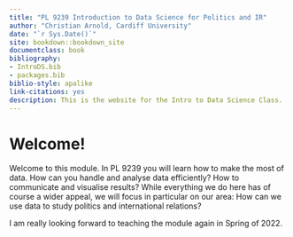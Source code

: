 ```yaml
--- 
title: "PL 9239 Introduction to Data Science for Politics and IR"
author: "Christian Arnold, Cardiff University"
date: "`r Sys.Date()`"
site: bookdown::bookdown_site
documentclass: book
bibliography:
- IntroDS.bib
- packages.bib
biblio-style: apalike
link-citations: yes
description: This is the website for the Intro to Data Science Class.
---
```





# Welcome! {-}
Welcome to this module. In PL 9239 you will learn how to make the most of data. How can you handle and analyse data efficiently? How to communicate and visualise results? While everything we do here has of course a wider appeal, we will focus in particular on our area: How can we use data to study politics and international relations?

I am really looking forward to teaching the module again in Spring of 2022.


<!-- ## Data to Answer Your Questions {-} -->
<!-- <!-- Why are we doing this? --> 

<!-- Today, data are everywhere. Data are not only collected for scientific studies. Governments, companies and non-profit organisations are amassing and increasingly sharing data at an unprecedented level.  -->

<!-- Data on their own can actually be a bit boring. Few people might enjoy to just browse numbers. Everything changes, however, if we can use data to answer a question we are interested in. This is why we we will build the module around three scenarios. -->

<!-- #### Scenario 1: The Data Report {-} -->
<!-- Whatever you actually want to do with data, the first step is always getting a good oversight over the data itself. You will have to open the data and describe its most characteristic features. Often, you want to communicate these results to other colleagues in a data report. And all of your work with the data is ideally documented in a transparent way so that others---or even your future self---can easily understand what you were doing. This first scenario might actually be quite typical for your first years at work.  -->

<!-- #### Scenario 2: Knowing It All By Knowing A Few {-} -->
<!-- For the second scenario, imagine you are working for an NGO that helps implement voting observation missions in fragile democracies. Even though you are partnering up with local civil society organisations, you cannot send election observers too all polling stations during a mission. Luckily, this is not strictly necessary: As long as you properly randomise the polling stations you want to observe, you can infer the real, countrywide numbers on the basis of just a few hundred few hundred observations. In this class, we will learn why this is working and how you can do inference yourself.  -->

<!-- #### Scenario 3: Did the New Policy Have an Effect? {-} -->
<!-- Finally, take another example: A new law introduced mandatory environmental protection for farm land. A year later, biologists measure that harmful substances in ground water are down by 20%. Was this the effect of the policy? Or was it maybe just a particularly rainy year that washed all pollutants away? Together we will learn how we can find answers by asking our data the right kind of questions. -->


<!-- The module is particularly relevant if you are planning to undertake a dissertation, since it will help you find the right data and how to work with it. Data literacy is not only a really useful skill to have as a [modern citizen](https://datajusticelab.org/), it is also really valuable when you are looking for a job. -->





<!-- ## Your Weekly Data Workout{-} -->
<!-- <!-- How to use this material? --> 
<!-- In this module, we will expose you to core concepts _prior_ to the actual class. This frees up large chunks of time during the class that we can spend on activities where you typically need the most help, such as application of basic material and engaging in deeper discussions and creative work with it. A year ago, all this would have been quite revolutionary. But now, 12 months into the pandemic, all of this feels actually quite intuitive. Let me introduce all of our activities one by one. -->


<!-- ### 1 Work Through This Homepage {-} -->

<!-- Your first port of call in every week will be the respective chapter in this module homepage. This site is a mixture between a website and a teaching book. It will walk you through the content of each week and you can find the most important content explained here. The website allows you to take your own pace and revisit the parts that you find most challenging as many times as you want and at the pace that you feel comfortable with. -->

<!-- The respective content of the week will be uploaded on Monday morning, latest. I expect that you work through that home page on your own over the course of the week. In case you have questions, please reach out to me via [email](mailto:arnoldc6@cardiff.ac.uk) or book time in the [office hour](https://tinyurl.com/yayvd5no). We will also use the module cafe every second week for answering any of your questions. -->



<!-- ### 2 Apply Your Knowledge in Our Workshops {-} -->

<!-- While the homepage is focusing on knowledge acquisition, our workshops on Tuesdays between 12:00 and 2:00 o'clock will focus on skills development. Learning how to do data analysis requires practice. And practice means failing a lot and learning from the own mistakes. The workshops on Tuesdays are meant to serve as a place where we can jointly explore how to properly manage, analyse and visualise data. -->

<!-- The workshops will always cover the content of the past week, e.g. in the workshop in week 2 we will be covering the content of the homepage from week 1. Please make sure that you come prepared. Workshops will run from week 1 until week 11.  -->

<!-- Over the course of these two hours, you will be working online in small groups. For each week, I will prepare a lab sheet that you will jointly solve. Do not worry in case you struggle: I will be always around to help. -->

<!-- Without participating in these workshops, the assignments will be really challenging. I strongly recommend you do not miss a single session. -->



<!-- ### 3 Bring Your Questions to the Module Cafés {-} -->

<!-- We will have bi-weekly module cafes where you can discuss any additional questions that you might have. In addition, these module cafes will also serve to answer any question regarding the assignments. -->

<!-- ### 4 Read Guideance on Planning and Structuring {-} -->
<!-- To guide you through all the hoops, I will also stay in touch with you with am email every Friday to make sure that you are on board. It is vital that you check your university email regularly, since we will only communicate with you through this address.  -->


<!-- ## The Module Webpage {-} -->
<!-- <!-- What is this page for? --> 
<!-- Let us take a closer look at how this website is working. This space is going to be the main learning tool for this term's *Introduction to Data Science for Politics and IR*.  -->

<!-- Obviously, I will guide you through the material on this web-page via text. Think of it as a replacement for the lecture slides that you might find in other contexts: A place to find the core concepts and central ideas of this class.  -->

<!-- But not all is text. Sometimes, nothing beats someone actually explaining you core ideas. For that purpose, I will record small videos and embedd them here. The best thing about videos: You can watch them as many times as you want... -->


<!-- ```{r, eval=knitr::is_html_output(excludes = "epub"), results = 'asis', echo = F} -->
<!-- cat( -->
<!-- '<iframe width="560" height="315" src="https://www.youtube.com/embed/1QJ6P8Yxil4" frameborder="0" allow="accelerometer; autoplay; clipboard-write; encrypted-media; gyroscope; picture-in-picture" allowfullscreen></iframe>' -->
<!-- ) -->
<!-- ``` -->

<!-- Finally, this format is also really handy, because we will be able to take a look at R code. R is a computer language invented for data analysis, and you will learn how to use it in *PL 9239*. This is how it looks like when we will be covering R code. -->
<!-- ```{r, echo = TRUE} -->
<!-- # All text in a line after the hashtag is a comment. -->
<!-- # Here we assign some variables -->
<!-- a <- 1  -->
<!-- b <- 2 -->
<!-- # This is how to add them and assign the result to another variable -->
<!-- c <- a+b -->
<!-- # And finally we print the result -->
<!-- cat(c) -->
<!-- ``` -->




<!-- Last but not least, each week will have some readings that will reflect the core content of the respective week from yet another perspective. I will add pointers to the readings whenever appropriate. You can find all information about the readings in the [bibliography]. -->


<!-- ## Getting in Touch {-} -->
<!-- If you have questions or need any kind of help, feel free to get in touch. -->

<!-- * The whole purpose of our weekly workshops and our bi-weekly module cafe is to provide you with ample space for your questions. Make use of this! -->
<!-- * You can always drop me an [email](mailto:arnoldc6@cardiff.ac.uk). I will respond at the end of the working day.  -->
<!-- * You can also [book time](https://tinyurl.com/yayvd5no) in my office hours  -->
<!--   * Tuesday 3-4pm; -->
<!--   * Wednesday 3.15-4.15pm; -->
<!--   * Friday 5.15-6.15pm. -->



<!-- <!-- To compile this example to PDF, you need XeLaTeX. You are recommended to install TinyTeX (which includes XeLaTeX): <https://yihui.org/tinytex/>. --> 

<!-- ```{r include=FALSE} -->
<!-- # automatically create a bib database for R packages -->
<!-- knitr::write_bib(c( -->
<!--   .packages(), 'bookdown', 'knitr', 'rmarkdown' -->
<!-- ), 'packages.bib') -->
<!-- ``` -->


<!-- ```{r echo=FALSE} -->
<!-- # -- housekeeping for the rest of the class ------------------------------------  -->

<!-- # Libraries -->
<!-- library(foreign) -->
<!-- library(xtable) -->


<!-- # data: Class surveys -->
<!-- dat18 <- read.csv("preparing_data/data/class_survey/lecture_survey_18.csv") -->
<!-- dat19 <- read.csv("preparing_data/data/class_survey/lecture_survey_19.csv") -->
<!-- dat <- read.csv("preparing_data/data/class_survey/lecture_survey_21.csv") -->

<!-- # names(dat) -->
<!-- attach(dat) -->

<!-- # Predefined Cardiff colours -->
<!-- # primary -->
<!-- cardiffred <- rgb(211,55,74, maxColorValue = 255) -->
<!-- cardiffblack <- rgb(35,31,32, maxColorValue = 255) -->
<!-- cardiffgrey <- rgb(47,68,78, maxColorValue = 255) -->
<!-- cardiffgold <- rgb(189,158,94, maxColorValue = 255) -->
<!-- # secondary  -->
<!-- cardiffblue <- rgb(21,44,81, maxColorValue = 255) -->
<!-- cardiffpurple1 <- rgb(29,15,51, maxColorValue = 255) -->
<!-- cardiffpurple2 <- rgb(60,44,89, maxColorValue = 255) -->

<!-- ``` -->





